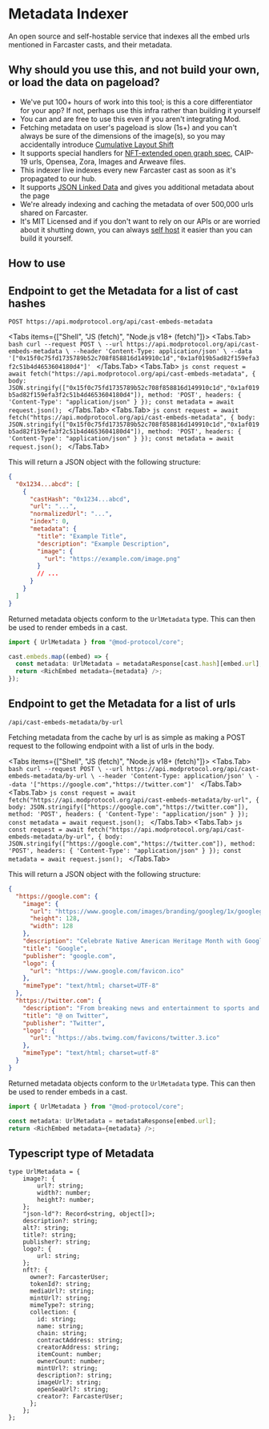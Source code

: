 
# Metadata Indexer

An open source and self-hostable service that indexes all the embed urls mentioned in Farcaster casts, and their metadata.

## Why should you use this, and not build your own, or load the data on pageload?

- We've put 100+ hours of work into this tool; is this a core differentiator for your app? If not, perhaps use this infra rather than building it yourself
- You can and are free to use this even if you aren't integrating Mod.
- Fetching metadata on user's pageload is slow (1s+) and you can't always be sure of the dimensions of the image(s), so you may accidentally introduce [Cumulative Layout Shift](https://web.dev/articles/cls)
- It supports special handlers for [NFT-extended open graph spec](https://warpcast.notion.site/NFT-extended-Open-Graph-Spec-4e350bd8e4c34e3b86e77d58bf1f5575), CAIP-19 urls, Opensea, Zora, Images and Arweave files.
- This indexer live indexes every new Farcaster cast as soon as it's propagated to our hub.
- It supports [JSON Linked Data](https://json-schema.org/) and gives you additional metadata about the page
- We're already indexing and caching the metadata of over 500,000 urls shared on Farcaster.
- It's MIT Licensed and if you don't want to rely on our APIs or are worried about it shutting down, you can always [self host](https://github.com/mod-protocol/mod/tree/main/examples/metadata-indexer) it easier than you can build it yourself.

## How to use

## Endpoint to get the Metadata for a list of cast hashes

`POST https://api.modprotocol.org/api/cast-embeds-metadata`

<Tabs items={["Shell", "JS (fetch)", "Node.js v18+ (fetch)"]}>
  <Tabs.Tab>
    ```bash
    curl --request POST \
    --url https://api.modprotocol.org/api/cast-embeds-metadata \
    --header 'Content-Type: application/json' \
    --data '["0x15f0c75fd1735789b52c708f858816d149910c1d","0x1af019b5ad82f159efa3f2c51b4d4653604180d4"]'
    ```
  </Tabs.Tab>
  <Tabs.Tab>
    ```js
    const request = await fetch("https://api.modprotocol.org/api/cast-embeds-metadata", {
      body: JSON.stringify(["0x15f0c75fd1735789b52c708f858816d149910c1d","0x1af019b5ad82f159efa3f2c51b4d4653604180d4"]),
      method: 'POST',
      headers: {
        'Content-Type': "application/json"
      }
    });
    const metadata = await request.json();
    ```
  </Tabs.Tab>
  <Tabs.Tab>
    ```js
    const request = await fetch("https://api.modprotocol.org/api/cast-embeds-metadata", {
      body: JSON.stringify(["0x15f0c75fd1735789b52c708f858816d149910c1d","0x1af019b5ad82f159efa3f2c51b4d4653604180d4"]),
      method: 'POST',
      headers: {
        'Content-Type': "application/json"
      }
    });
    const metadata = await request.json();
    ```
  </Tabs.Tab>
</Tabs>

This will return a JSON object with the following structure:

```json
{
  "0x1234...abcd": [
    {
      "castHash": "0x1234...abcd",
      "url": "...",
      "normalizedUrl": "...",
      "index": 0,
      "metadata": {
        "title": "Example Title",
        "description": "Example Description",
        "image": {
          "url": "https://example.com/image.png"
        }
        // ...
      }
    }
  ]
}
```

Returned metadata objects conform to the `UrlMetadata` type. This can then be used to render embeds in a cast.

```typescript
import { UrlMetadata } from "@mod-protocol/core";

cast.embeds.map((embed) => {
  const metadata: UrlMetadata = metadataResponse[cast.hash][embed.url];
  return <RichEmbed metadata={metadata} />;
});
```

## Endpoint to get the Metadata for a list of urls

`/api/cast-embeds-metadata/by-url`

Fetching metadata from the cache by url is as simple as making a POST request to the following endpoint with a list of urls in the body.

<Tabs items={["Shell", "JS (fetch)", "Node.js v18+ (fetch)"]}>
  <Tabs.Tab>
    ```bash
    curl --request POST \
    --url https://api.modprotocol.org/api/cast-embeds-metadata/by-url \
    --header 'Content-Type: application/json' \
    --data '["https://google.com","https://twitter.com"]'
    ```
  </Tabs.Tab>
  <Tabs.Tab>
    ```js
    const request = await fetch("https://api.modprotocol.org/api/cast-embeds-metadata/by-url", {
      body: JSON.stringify(["https://google.com","https://twitter.com"]),
      method: 'POST',
      headers: {
        'Content-Type': "application/json"
      }
    });
    const metadata = await request.json();
    ```
  </Tabs.Tab>
  <Tabs.Tab>
    ```js
    const request = await fetch("https://api.modprotocol.org/api/cast-embeds-metadata/by-url", {
      body: JSON.stringify(["https://google.com","https://twitter.com"]),
      method: 'POST',
      headers: {
        'Content-Type': "application/json"
      }
    });
    const metadata = await request.json();
    ```
  </Tabs.Tab>
</Tabs>

This will return a JSON object with the following structure:

```json
{
  "https://google.com": {
    "image": {
      "url": "https://www.google.com/images/branding/googleg/1x/googleg_standard_color_128dp.png",
      "height": 128,
      "width": 128
    },
    "description": "Celebrate Native American Heritage Month with Google",
    "title": "Google",
    "publisher": "google.com",
    "logo": {
      "url": "https://www.google.com/favicon.ico"
    },
    "mimeType": "text/html; charset=UTF-8"
  },
  "https://twitter.com": {
    "description": "From breaking news and entertainment to sports and politics, get the full story with all the live commentary.",
    "title": "@ on Twitter",
    "publisher": "Twitter",
    "logo": {
      "url": "https://abs.twimg.com/favicons/twitter.3.ico"
    },
    "mimeType": "text/html; charset=utf-8"
  }
}
```

Returned metadata objects conform to the `UrlMetadata` type. This can then be used to render embeds in a cast.

```typescript
import { UrlMetadata } from "@mod-protocol/core";

const metadata: UrlMetadata = metadataResponse[embed.url];
return <RichEmbed metadata={metadata} />;
```

## Typescript type of Metadata

```tsx
type UrlMetadata = {
    image?: {
        url?: string;
        width?: number;
        height?: number;
    };
    "json-ld"?: Record<string, object[]>;
    description?: string;
    alt?: string;
    title?: string;
    publisher?: string;
    logo?: {
        url: string;
    };
    nft?: {
      owner?: FarcasterUser;
      tokenId?: string;
      mediaUrl?: string;
      mintUrl?: string;
      mimeType?: string;
      collection: {
        id: string;
        name: string;
        chain: string;
        contractAddress: string;
        creatorAddress: string;
        itemCount: number;
        ownerCount: number;
        mintUrl?: string;
        description?: string;
        imageUrl?: string;
        openSeaUrl?: string;
        creator?: FarcasterUser;
      };
    };
};
```